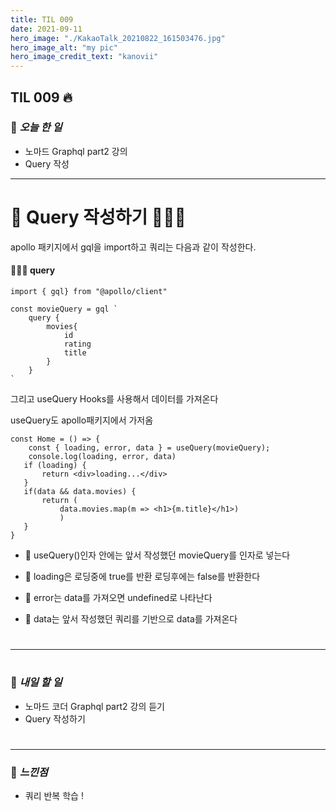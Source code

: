 ```yaml
---
title: TIL 009
date: 2021-09-11
hero_image: "./KakaoTalk_20210822_161503476.jpg"
hero_image_alt: "my pic"
hero_image_credit_text: "kanovii"
---
```


## TIL 009 🔥  
  
### 🍆 *오늘 한 일*
- 노마드 Graphql part2 강의
- Query 작성
 * * *
#  

# 🤔 Query 작성하기 🧑🏻‍💻

apollo 패키지에서 gql을 import하고 쿼리는 다음과 같이 작성한다.  
  
#### 🧑🏻‍💻 query 
  
```
import { gql} from "@apollo/client"

const movieQuery = gql `
    query {
        movies{
            id
            rating
            title
        }    
    }
`

```  
  
그리고 useQuery Hooks를 사용해서 데이터를 가져온다 

useQuery도 apollo패키지에서 가저옴
```
const Home = () => {
    const { loading, error, data } = useQuery(movieQuery);
    console.log(loading, error, data)
   if (loading) {
       return <div>loading...</div>
   }
   if(data && data.movies) {
       return (
           data.movies.map(m => <h1>{m.title}</h1>)
           )
   }
}
```
- 🚧 useQuery()인자 안에는 앞서 작성했던 movieQuery를 인자로 넣는다

- 🚧 loading은 로딩중에 true를 반환 로딩후에는 false를 반환한다

- 🚧 error는 data를 가져오면 undefined로 나타난다

- 🚧 data는 앞서 작성했던 쿼리를 기반으로 data를 가져온다


#  
* * * 

#  
### 🍆 *내일 할 일*    
- 노마드 코더 Graphql part2 강의 듣기  
- Query 작성하기
#  
  * * *  
### 🍆 *느낀점* 
- 쿼리 반복 학습 !
